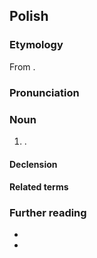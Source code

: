 {{also|herbatką}}
==Polish==

===Etymology===
From {{af|pl|herbata|-ka}}.

===Pronunciation===
{{pl-p|a=LL-Q809 (pol)-Poemat-herbatka.wav}}

===Noun===
{{pl-noun|f}}

# {{diminutive of|pl|herbata}}.

====Declension====
{{pl-decl-noun-f}}

====Related terms====
{{col3|pl|title=adjectives|herbaciany|herbatni|herbatowy}}
{{col3|pl|title=nouns|herbata|herbacina|herbaciarnia|herbatnik|herbatnica|herbaciarka}}

===Further reading===
* {{R:pl:WSJP}}
* {{R:pl:PWN}}

{{C|pl|Tea}}